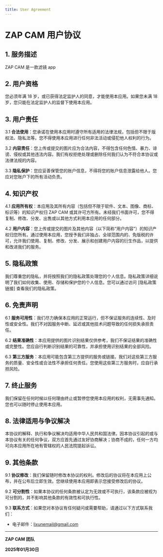 ```yaml
---
title: User Agreement
---
```




<Legal title={frontmatter.title}>

# ZAP CAM 用户协议

## 1. 服务描述

ZAP CAM 是一款滤镜 app

## 2. 用户资格

您必须年满 18 岁，或已获得法定监护人的同意，才能使用本应用。如果您未满 18 岁，您只能在法定监护人的监督下使用本应用。

## 3. 用户责任

3.1 **合法使用**：您承诺在使用本应用时遵守所有适用的法律法规，包括但不限于版权法、隐私法等。您不得使用本应用进行任何非法活动或侵犯他人权利的行为。

3.2 **内容责任**：您上传或提交的图片应为合法内容，不得包含任何色情、暴力、诽谤、侵权或其他违法内容。我们有权拒绝处理或删除任何我们认为不符合本协议或法律法规的内容。

3.3 **隐私保护**：您应妥善保管您的账户信息，不得将您的账户信息泄露给他人。您应对您账户下的所有活动负责。

## 4. 知识产权

4.1 **应用所有权**：本应用及其所有内容（包括但不限于软件、文本、图像、商标、标识等）的知识产权归 ZAP CAM 或其许可方所有。未经我们书面许可，您不得复制、修改、分发、出售或以其他方式利用本应用的任何部分。

4.2 **用户内容**：您上传或提交的图片及其他内容（以下简称“用户内容”）的知识产权归您所有。通过使用本应用，您授予我们非独占、全球范围内的、免版税的许可，允许我们使用、复制、修改、分发、展示和创建用户内容的衍生作品，以提供和改进我们的服务。

## 5. 隐私政策

我们尊重您的隐私，并将按照我们的隐私政策处理您的个人信息。隐私政策详细说明了我们如何收集、使用、存储和保护您的个人信息。您可以通过访问 [隐私政策链接] 查看我们的隐私政策。

## 6. 免责声明

6.1 **服务可用性**：我们尽力确保本应用的正常运行，但不保证服务的连续性、及时性或安全性。我们不对因服务中断、延迟或其他技术问题导致的任何损失承担责任。

6.2 **结果准确性**：本应用提供的图片识别结果仅供参考，我们不保证结果的准确性或完整性。您应自行判断识别结果的可靠性，并承担使用识别结果的全部风险。

6.3 **第三方服务**：本应用可能包含第三方提供的服务或链接。我们对这些第三方服务的质量、安全性或合法性不承担任何责任。您使用这些第三方服务时，应自行承担风险。

## 7. 终止服务

我们保留在任何时候以任何理由终止或暂停您使用本应用的权利，无需事先通知。您也可以随时停止使用本应用。

## 8. 法律适用与争议解决

本协议的解释、执行和争议解决均适用中华人民共和国法律。因本协议引起的或与本协议有关的任何争议，双方应首先通过友好协商解决；协商不成的，任何一方均可向本应用所在地有管辖权的人民法院提起诉讼。

## 9. 其他条款

9.1 **协议修改**：我们保留随时修改本协议的权利。修改后的协议将在本应用上公布，并在公布后立即生效。您继续使用本应用即表示您接受修改后的协议。

9.2 **可分割性**：如果本协议的任何条款被认定为无效或不可执行，该条款应被视为可分割的，并不影响其他条款的有效性和可执行性。

9.3 **联系方式**：如果您对本协议有任何疑问或需要帮助，请通过以下方式联系我们：

- 电子邮件：lixunemail@gmail.com

---

**ZAP CAM 团队**

**2025年01月30日**

</Legal>
